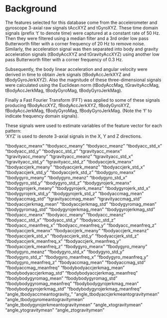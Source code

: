 Background
==========

The features selected for this database come from the accelerometer and gyroscope 3-axial raw signals tAccXYZ and tGyroXYZ. These time domain signals (prefix 't' to denote time) were captured at a constant rate of 50 Hz. Then they were filtered using a median filter and a 3rd order low pass Butterworth filter with a corner frequency of 20 Hz to remove noise. Similarly, the acceleration signal was then separated into body and gravity acceleration signals (tBodyAccXYZ and tGravityAccXYZ) using another low pass Butterworth filter with a corner frequency of 0.3 Hz. 

Subsequently, the body linear acceleration and angular velocity were derived in time to obtain Jerk signals (tBodyAccJerkXYZ and tBodyGyroJerkXYZ). Also the magnitude of these three-dimensional signals were calculated using the Euclidean norm (tBodyAccMag, tGravityAccMag, tBodyAccJerkMag, tBodyGyroMag, tBodyGyroJerkMag). 

Finally a Fast Fourier Transform (FFT) was applied to some of these signals producing fBodyAccXYZ, fBodyAccJerkXYZ, fBodyGyroXYZ, fBodyAccJerkMag, fBodyGyroMag, fBodyGyroJerkMag. (Note the 'f' to indicate frequency domain signals). 

These signals were used to estimate variables of the feature vector for each pattern:  
'XYZ' is used to denote 3-axial signals in the X, Y and Z directions.

"tbodyacc_meanx"
"tbodyacc_meany"
"tbodyacc_meanz"
"tbodyacc_std_x"
"tbodyacc_std_y"
"tbodyacc_std_z"
"tgravityacc_meanx"
"tgravityacc_meany"
"tgravityacc_meanz"
"tgravityacc_std_x"
"tgravityacc_std_y"
"tgravityacc_std_z"
"tbodyaccjerk_meanx"
"tbodyaccjerk_meany"
"tbodyaccjerk_meanz"
"tbodyaccjerk_std_x"
"tbodyaccjerk_std_y"
"tbodyaccjerk_std_z"
"tbodygyro_meanx"
"tbodygyro_meany"
"tbodygyro_meanz"
"tbodygyro_std_x"
"tbodygyro_std_y"
"tbodygyro_std_z"
"tbodygyrojerk_meanx"
"tbodygyrojerk_meany"
"tbodygyrojerk_meanz"
"tbodygyrojerk_std_x"
"tbodygyrojerk_std_y"
"tbodygyrojerk_std_z"
"tbodyaccmag_mean"
"tbodyaccmag_std"
"tgravityaccmag_mean"
"tgravityaccmag_std"
"tbodyaccjerkmag_mean"
"tbodyaccjerkmag_std"
"tbodygyromag_mean"
"tbodygyromag_std"
"tbodygyrojerkmag_mean"
"tbodygyrojerkmag_std"
"fbodyacc_meanx"
"fbodyacc_meany"
"fbodyacc_meanz"
"fbodyacc_std_x"
"fbodyacc_std_y"
"fbodyacc_std_z"
"fbodyacc_meanfreq_x"
"fbodyacc_meanfreq_y"
"fbodyacc_meanfreq_z"
"fbodyaccjerk_meanx"
"fbodyaccjerk_meany"
"fbodyaccjerk_meanz"
"fbodyaccjerk_std_x"
"fbodyaccjerk_std_y"
"fbodyaccjerk_std_z"
"fbodyaccjerk_meanfreq_x"
"fbodyaccjerk_meanfreq_y"
"fbodyaccjerk_meanfreq_z"
"fbodygyro_meanx"
"fbodygyro_meany"
"fbodygyro_meanz"
"fbodygyro_std_x"
"fbodygyro_std_y"
"fbodygyro_std_z"
"fbodygyro_meanfreq_x"
"fbodygyro_meanfreq_y"
"fbodygyro_meanfreq_z"
"fbodyaccmag_mean"
"fbodyaccmag_std"
"fbodyaccmag_meanfreq"
"fbodybodyaccjerkmag_mean"
"fbodybodyaccjerkmag_std"
"fbodybodyaccjerkmag_meanfreq"
"fbodybodygyromag_mean"
"fbodybodygyromag_std"
"fbodybodygyromag_meanfreq"
"fbodybodygyrojerkmag_mean"
"fbodybodygyrojerkmag_std"
"fbodybodygyrojerkmag_meanfreq"
"angle_tbodyaccmeantogravity_"
"angle_tbodyaccjerkmeantogravitymean"
"angle_tbodygyromeantogravitymean"
"angle_tbodygyrojerkmeantogravitymean"
"angle_xtogravitymean"
"angle_ytogravitymean"
"angle_ztogravitymean"
